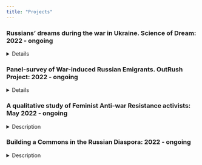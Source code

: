 ```yaml
---
title: "Projects"
---
```


<!-- This css code to control size of the page title. Here it is 0 to make it invisible -->

```{=html}
<style "page-break-after: always;">
.title {
  font-size: 0px;
}
</style>
```
### Russians' dreams during the war in Ukraine. Science of Dream: 2022 - ongoing

<details>

<summary>Details</summary>

#### Description

At the end of February 2022, my colleagues and I launched a project to collect the dreams of Russians during the war. We have developed a methodology, prepared a questionnaire, collected and analyzed more than 1000 dreams sociologically. The results of the study have been published in outlets such as The February Journal, Republic, Posle Media. You can submit your dream at the [link](https://docs.google.com/forms/d/e/1FAIpQLSdVfoBlC82pePX4WWDFrCgjq0DHCi2-BVyg5jxkka0fQWrroQ/viewform).

#### Links

[Website (EN)](https://readymag.com/u94255285/wardreams/2/) <br>[Website (RU)](https://readymag.com/u94255285/wardreams/1/) <br> [Telegram channel](https://t.me/scienceofdreams)

#### What kind of material we work with

::: {style="width: 200px; text-align: left; float: right;"}
<img src="sonya.jpg" width="200px"/>

::: {style="word-wrap: break-word; font-size: 12px;"}
Figure 1. Visualization of the dream, 2022. © Sonya Nikitina, all rights reserved, used with permission.
:::
:::

*'I dreamed that I was in my old apartment. The front door is closed but unlocked. I close it with a latch, and suddenly, through the crack, I notice that there is someone behind it. At first, I think it's my mother,and she is about to come inside. But time passes, and the person just stands silently outside the door. I still can't see who it is, and then the door becomes almost transparent, and I realize that four guys are standing behind it. Standing silently, looking right at me. I hold the latch with my hand just in case. At first, I shout for them to go away, but I'm too scared and my voice is trembling. They don't move. Then I start asking what they want, and the guys suddenly spring to life: still silent, they come up close and stare right at me' (03/06/2022, F, age 20).* <br> </br>

::: {style="page-break-after: always;"}
:::

::: {style="width: 200px; text-align: left; float: left;"}
<img src="АБСТРАКТНОЕтело.jpg" width="200px"/>

::: {style="word-wrap: break-word;font-size: 12px;"}
Figure 2. Visualization of the dream, 2022. © Agata Gilman, all rights reserved, used with permission.
:::
:::

*'A mysterious celestial object falls to Earth near Moscow's water reservoirs; scientists announce that it can poison the water. The Russian authorities decide not to shoot down the object and allow the contamination. The news announces that the citizens must take care of themselves exclusively, and the property of the dead will be handed over to the military and security forces as salaries, as there is no money in the budget for their maintenance. In a panic I grab my cat, warm clothes and run to the forest park, because I am afraid that looting and violence will start immediately, and I hope that the snow will not melt for some time and that my cat and I will have potable water' (07/04/2022, F, age 29)* <br> </br>

::: {style="width: 200px; text-align: left; float: right;"}
<img src="бабки.jpg" width="200px"/>

::: {style="word-wrap: break-word;font-size: 12px;"}
Figure 3. Visualization of the dream, 2022. © Sonya Nikitina, all rights reserved, used with permission.
:::
:::

*'I came with a group of rescuers to the Mausoleum on Red Square. We received a signal that the mausoleum had been taken over many years ago by two crazy old women who had taken up residence there. They have taken a male tour guide hostage and are giving birth to ugly children. They heal the children half to death because the old women have Munchausen's syndrome. Oh, what a Kunstkammer we found there... We walked the endless corridors of the dungeon, found scary-looking kids and took them outside. But most of them were not viable...' (22/04/2022, F, age 48)*

</details>

### Panel-survey of War-induced Russian Emigrants. OutRush Project: 2022 - ongoing

<details>

<summary>Details</summary>

#### Description

A research project on Russian emigration. We conduct surveys of Russians who left the country after February 24, 2022. More than 5,000 people in more than 60 countries already participate in the survey.

#### Links

[Website (EN)](https://outrush.io/eng#abouttheproject) <br> [Website (RU)](https://outrush.io/outrush)

</details>

### A qualitative study of Feminist Anti-war Resistance activists: May 2022 - ongoing

<details>

<summary>Description</summary>

The main aim of the project is to understand how [Feminist Anti-War Resistance](https://ru.wikipedia.org/wiki/%D0%A4%D0%B5%D0%BC%D0%B8%D0%BD%D0%B8%D1%81%D1%82%D1%81%D0%BA%D0%BE%D0%B5_%D0%B0%D0%BD%D1%82%D0%B8%D0%B2%D0%BE%D0%B5%D0%BD%D0%BD%D0%BE%D0%B5_%D1%81%D0%BE%D0%BF%D1%80%D0%BE%D1%82%D0%B8%D0%B2%D0%BB%D0%B5%D0%BD%D0%B8%D0%B5) (FAS) activists cope with the experience of living abroad, how their activism has changed in emigration, their motivation to continue their activism, and the difficulties they face in their host societies. The project is a collaboration with Indiana University and the University of Oslo.

If you would like to participate in the interview, write to Telegram: @Karolina_Nugumanova1

</details>

### Building a Commons in the Russian Diaspora: 2022 - ongoing

<details>

<summary>Description</summary>

Research is designed to understand the structure of the Russian migrant community and how people are dealing with migration experiences and building new organizations, ties, and social support. We have already collected more than 400 interviews with emigrants in Serbia, Kazakhstan, Armenia, Georgia, Kyrgyzstan and Turkey.

If you would like to participate in the interview, write to Telegram: @Karolina_Nugumanova1

</details>
